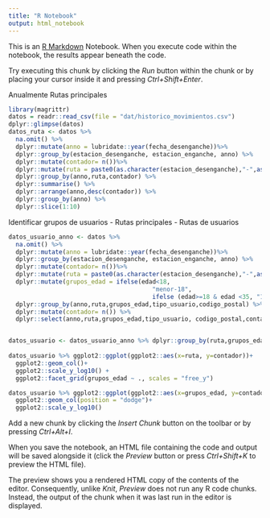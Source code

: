 ```yaml
---
title: "R Notebook"
output: html_notebook
---
```


This is an [R Markdown](http://rmarkdown.rstudio.com) Notebook. When you execute code within the notebook, the results appear beneath the code. 

Try executing this chunk by clicking the *Run* button within the chunk or by placing your cursor inside it and pressing *Ctrl+Shift+Enter*. 

Anualmente Rutas principales

```r
library(magrittr)
datos = readr::read_csv(file = "dat/historico_movimientos.csv")
dplyr::glimpse(datos)
datos_ruta <- datos %>% 
  na.omit() %>%
  dplyr::mutate(anno = lubridate::year(fecha_desenganche))%>%
  dplyr::group_by(estacion_desenganche, estacion_enganche, anno) %>%
  dplyr::mutate(contador= n())%>%
  dplyr::mutate(ruta = paste0(as.character(estacion_desenganche),"-",as.character(estacion_enganche))) %>%
  dplyr::group_by(anno,ruta,contador) %>%
  dplyr::summarise() %>%
  dplyr::arrange(anno,desc(contador)) %>%
  dplyr::group_by(anno) %>%
  dplyr::slice(1:10)

```
Identificar grupos de usuarios
- Rutas principales
- Rutas de usuarios
```r
datos_usuario_anno <- datos %>% 
  na.omit() %>%
  dplyr::mutate(anno = lubridate::year(fecha_desenganche))%>%
  dplyr::group_by(estacion_desenganche, estacion_enganche, anno) %>%
  dplyr::mutate(contador= n())%>%
  dplyr::mutate(ruta = paste0(as.character(estacion_desenganche),"-",as.character(estacion_enganche)))%>%
  dplyr::mutate(grupos_edad = ifelse(edad<18, 
                                        "menor-18", 
                                        ifelse (edad>=18 & edad <35, "18-35", ifelse(edad>=35 & edad <55, "35-55", ifelse(edad>55 & edad<65, "55-65", "mayor-65"))))) %>%
  dplyr::group_by(anno,ruta,grupos_edad,tipo_usuario,codigo_postal) %>%
  dplyr::mutate(contador= n()) %>%
  dplyr::select(anno,ruta,grupos_edad,tipo_usuario, codigo_postal,contador) 


datos_usuario <- datos_usuario_anno %>% dplyr::group_by(ruta,grupos_edad) %>% dplyr::summarise(contador = sum(contador)) %>% dplyr::select(ruta, grupos_edad, contador) %>% dplyr::group_by(grupos_edad) %>% dplyr::slice(1:3) %>% dplyr::arrange(grupos_edad,desc(contador))
  
datos_usuario %>% ggplot2::ggplot(ggplot2::aes(x=ruta, y=contador))+
  ggplot2::geom_col()+ 
  ggplot2::scale_y_log10() +
  ggplot2::facet_grid(grupos_edad ~ ., scales = "free_y")

datos_usuario %>% ggplot2::ggplot(ggplot2::aes(x=grupos_edad, y=contador, fill = ruta))+
  ggplot2::geom_col(position = "dodge")+ 
  ggplot2::scale_y_log10()

```

Add a new chunk by clicking the *Insert Chunk* button on the toolbar or by pressing *Ctrl+Alt+I*.

When you save the notebook, an HTML file containing the code and output will be saved alongside it (click the *Preview* button or press *Ctrl+Shift+K* to preview the HTML file).

The preview shows you a rendered HTML copy of the contents of the editor. Consequently, unlike *Knit*, *Preview* does not run any R code chunks. Instead, the output of the chunk when it was last run in the editor is displayed.
